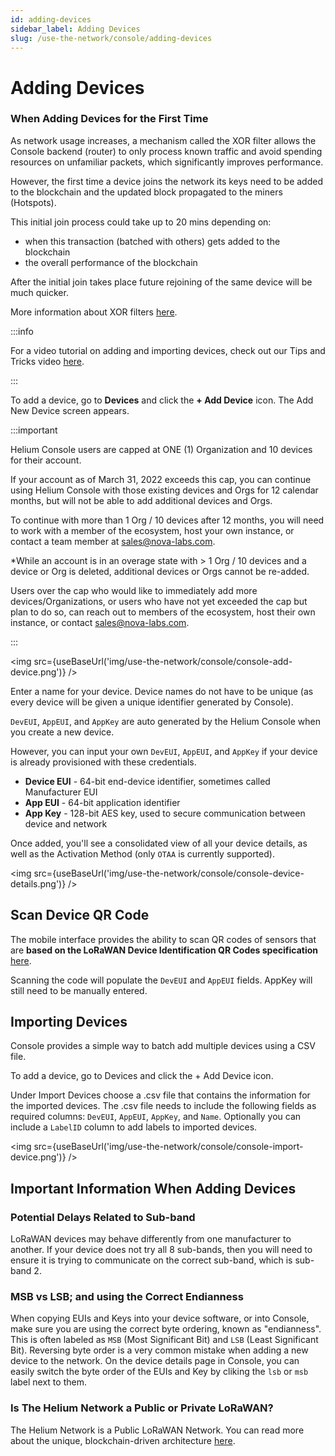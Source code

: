 ```yaml
---
id: adding-devices
sidebar_label: Adding Devices
slug: /use-the-network/console/adding-devices
---
```


# Adding Devices


### When Adding Devices for the First Time

As network usage increases, a mechanism called the XOR filter allows the Console backend (router) to
only process known traffic and avoid spending resources on unfamiliar packets, which significantly
improves performance.

However, the first time a device joins the network its keys need to be added to the blockchain and
the updated block propagated to the miners (Hotspots).

This initial join process could take up to 20 mins depending on:

- when this transaction (batched with others) gets added to the blockchain
- the overall performance of the blockchain

After the initial join takes place future rejoining of the same device will be much quicker.

More information about XOR filters
[here](https://engineering.helium.com/2021/07/29/console-updates-2.0.html).

:::info

For a video tutorial on adding and importing devices, check out our Tips and Tricks video
[here](https://youtu.be/ntr839pqWpg).

:::

To add a device, go to **Devices** and click the **+ Add Device** icon. The Add New Device screen
appears.

:::important

Helium Console users are capped at ONE (1) Organization and 10 devices for their account.

If your account as of March 31, 2022 exceeds this cap, you can continue using Helium Console with
those existing devices and Orgs for 12 calendar months, but will not be able to add additional
devices and Orgs.

To continue with more than 1 Org / 10 devices after 12 months, you will need to work with a member
of the ecosystem, host your own instance, or contact a team member at sales@nova-labs.com.

\*While an account is in an overage state with > 1 Org / 10 devices and a device or Org is deleted,
additional devices or Orgs cannot be re-added.

Users over the cap who would like to immediately add more devices/Organizations, or users who have
not yet exceeded the cap but plan to do so, can reach out to members of the ecosystem, host their
own instance, or contact sales@nova-labs.com.

:::

<img src={useBaseUrl('img/use-the-network/console/console-add-device.png')} />

Enter a name for your device. Device names do not have to be unique \(as every device will be given
a unique identifier generated by Console\).

`DevEUI`, `AppEUI`, and `AppKey` are auto generated by the Helium Console when you create a new
device.

However, you can input your own `DevEUI`, `AppEUI`, and `AppKey` if your device is already
provisioned with these credentials.

- **Device EUI** - 64-bit end-device identifier, sometimes called Manufacturer EUI
- **App EUI** - 64-bit application identifier
- **App Key** - 128-bit AES key, used to secure communication between device and network

Once added, you'll see a consolidated view of all your device details, as well as the Activation
Method \(only `OTAA` is currently supported\).

<img src={useBaseUrl('img/use-the-network/console/console-device-details.png')} />

## Scan Device QR Code

The mobile interface provides the ability to scan QR codes of sensors that are **based on the
LoRaWAN Device Identification QR Codes specification**
[here](https://lora-alliance.org/resource_hub/tr005-lorawan-device-identification-qr-codes/).

Scanning the code will populate the `DevEUI` and `AppEUI` fields. AppKey will still need to be
manually entered.

## Importing Devices

Console provides a simple way to batch add multiple devices using a CSV file.

To add a device, go to Devices and click the + Add Device icon.

Under Import Devices choose a .csv file that contains the information for the imported devices. The
.csv file needs to include the following fields as required columns: `DevEUI`, `AppEUI`, `AppKey`,
and `Name`. Optionally you can include a `LabelID` column to add labels to imported devices.

<img src={useBaseUrl('img/use-the-network/console/console-import-device.png')} />

## Important Information When Adding Devices

### Potential Delays Related to Sub-band

LoRaWAN devices may behave differently from one manufacturer to another. If your device does not try
all 8 sub-bands, then you will need to ensure it is trying to communicate on the correct sub-band,
which is sub-band 2.

### MSB vs LSB; and using the Correct Endianness

When copying EUIs and Keys into your device software, or into Console, make sure you are using the
correct byte ordering, known as "endianness". This is often labeled as `MSB` \(Most Significant
Bit\) and `LSB` \(Least Significant Bit\). Reversing byte order is a very common mistake when adding
a new device to the network. On the device details page in Console, you can easily switch the byte
order of the EUIs and Key by cliking the `lsb` or `msb` label next to them.

### Is The Helium Network a Public or Private LoRaWAN?

The Helium Network is a Public LoRaWAN Network. You can read more about the unique,
blockchain-driven architecture [here](/blockchain).

